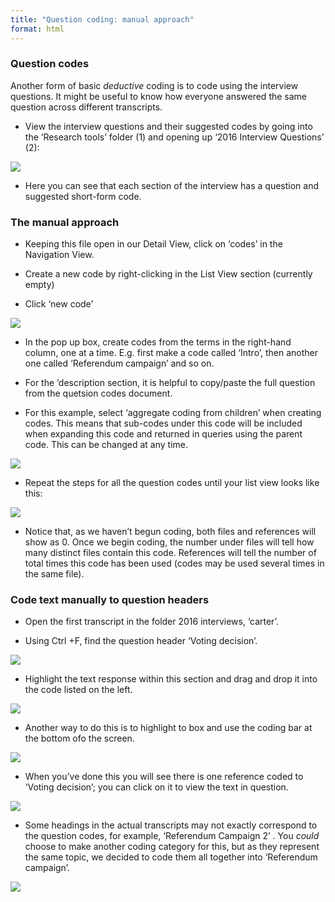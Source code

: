 ```yaml
---
title: "Question coding: manual approach"
format: html
---
```


### Question codes

Another  form of basic *deductive* coding is to code using the interview questions. It might be useful to know how everyone answered the same question across different transcripts. 

- View the interview questions and their suggested codes by going into the 'Research tools' folder (1) and opening up '2016 Interview Questions' (2):

![](images/Interview codes.png)


- Here you can see that each section of the interview has a question and suggested short-form code. 

### The manual approach 



- Keeping this file open in our Detail View, click on ‘codes’ in the Navigation View.

- Create a new code by right-clicking in the List View section (currently empty) 

- Click ‘new code’ 

![](images/New code 1.png)


- In the pop up box, create codes from the terms in the right-hand column, one at a time. E.g. first make a code called 'Intro', then another one called 'Referendum campaign' and so on. 

- For the 'description section, it is helpful to copy/paste the full question from the quetsion codes document. 

- For this example, select ‘aggregate coding from children’ when creating codes. This means that sub-codes under this code will be included when expanding this code and returned in queries using the parent code. This can be changed at any time.

![](images/New code 2.png)

- Repeat the steps for all the question codes until your list view looks like this: 

![](images/new code final.png)


- Notice that, as we haven’t begun coding, both files and references will show as 0. Once we begin coding, the number under files will tell how many distinct files contain this code. References will tell the number of total times this code has been used (codes may be used several times in the same file).

### Code text manually to question headers 

- Open the first transcript in the folder 2016 interviews,  'carter'. 

- Using Ctrl +F, find the question header 'Voting decision'. 

![](images/voting decision 1.png)

- Highlight the text response within this section and drag and drop it into the code listed on the left.


![](images/voting decision 2.png)

- Another way to do this is to highlight to box and use the coding bar at the bottom ofo the screen. 

![](images/voting decision 3.png)


- When you've done this you will see there is one reference coded to 'Voting decision'; you can click on it to view the text in question. 


![](images/voting decision 4.png)


- Some headings in the actual transcripts may not exactly correspond to the question codes, for example, 'Referendum Campaign 2' . You *could* choose to make another coding category for this, but as they represent the same topic, we decided to code them all together into ‘Referendum campaign’. 



![](images/Referendum campaign 2.png)



